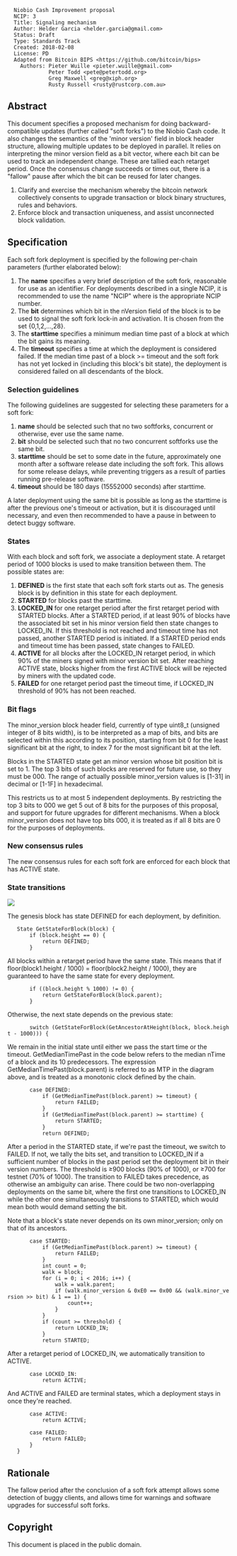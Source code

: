<pre>
  Niobio Cash Improvement proposal
  NCIP: 3
  Title: Signaling mechanism
  Author: Helder Garcia <helder.garcia@gmail.com>
  Status: Draft
  Type: Standards Track
  Created: 2018-02-08
  License: PD
  Adapted from Bitcoin BIPS <https://github.com/bitcoin/bips>
    Authors: Pieter Wuille <pieter.wuille@gmail.com>
             Peter Todd <pete@petertodd.org>
             Greg Maxwell <greg@xiph.org>
             Rusty Russell <rusty@rustcorp.com.au>
</pre>

==Abstract==

This document specifies a proposed mechanism for doing backward-compatible updates (further called "soft forks") to the Niobio Cash code. It also changes the semantics of the 'minor version' field in block header structure, allowing multiple updates to be deployed in parallel.
It relies on interpreting the minor version field as a bit vector, where each bit can be used to track an independent change. These are tallied each retarget period. Once the consensus change succeeds or times out, there is a "fallow" pause after which the bit can be reused for later changes.

# Clarify and exercise the mechanism whereby the bitcoin network collectively consents to upgrade transaction or block binary structures, rules and behaviors.
# Enforce block and transaction uniqueness, and assist unconnected block validation.

==Specification==

Each soft fork deployment is specified by the following per-chain parameters (further elaborated below):

# The '''name''' specifies a very brief description of the soft fork, reasonable for use as an identifier. For deployments described in a single NCIP, it is recommended to use the name "NCIP<number>" where <number> is the appropriate NCIP number.
# The '''bit''' determines which bit in the nVersion field of the block is to be used to signal the soft fork lock-in and activation. It is chosen from the set {0,1,2,...,28}.
# The '''starttime''' specifies a minimum median time past of a block at which the bit gains its meaning.
# The '''timeout''' specifies a time at which the deployment is considered failed. If the median time past of a block >= timeout and the soft fork has not yet locked in (including this block's bit state), the deployment is considered failed on all descendants of the block.

===Selection guidelines===

The following guidelines are suggested for selecting these parameters for a soft fork:

# '''name''' should be selected such that no two softforks, concurrent or otherwise, ever use the same name.
# '''bit''' should be selected such that no two concurrent softforks use the same bit.
# '''starttime''' should be set to some date in the future, approximately one month after a software release date including the soft fork.  This allows for some release delays, while preventing triggers as a result of parties running pre-release software.
# '''timeout''' should be 180 days (15552000 seconds) after starttime.

A later deployment using the same bit is possible as long as the starttime is after the previous one's
timeout or activation, but it is discouraged until necessary, and even then recommended to have a pause in between to detect buggy software.

===States===

With each block and soft fork, we associate a deployment state. A retarget period of 1000 blocks is used to make transition between them. The possible states are:

# '''DEFINED''' is the first state that each soft fork starts out as. The genesis block is by definition in this state for each deployment.
# '''STARTED''' for blocks past the starttime.
# '''LOCKED_IN''' for one retarget period after the first retarget period with STARTED blocks. After a STARTED period, if at least 90% of blocks have the associated bit set in his minor version field then state changes to LOCKED_IN. If this threshold is not reached and timeout time has not passed, another STARTED period is initiated. If a STARTED period ends and timeout time has been passed, state changes to FAILED.
# '''ACTIVE''' for all blocks after the LOCKED_IN retarget period, in which 90% of the miners signed with minor version bit set. After reaching ACTIVE state, blocks higher from the first ACTIVE block will be rejected by miners with the updated code.
# '''FAILED''' for one retarget period past the timeout time, if LOCKED_IN threshold of 90% has not been reached.

===Bit flags===

The minor_version block header field, currently of type uint8_t (unsigned integer of 8 bits width), is to be interpreted as a map of bits, and bits are selected within this according to its position, starting from bit 0 for the least significant bit at the right, to index 7 for the most significant bit at the left.

Blocks in the STARTED state get an minor version whose bit position bit is set to 1. The top 3 bits of such blocks are reserved for future use, so they must be 000. The range of actually possible minor_version values is [1-31] in decimal or [1-1F] in hexadecimal.

This restricts us to at most 5 independent deployments. By restricting the top 3 bits to 000 we get 5 out of 8 bits for the purposes of this proposal, and support for future upgrades for different mechanisms.
When a block minor_version does not have top bits 000, it is treated as if all 8 bits are 0 for the purposes of deployments.

===New consensus rules===

The new consensus rules for each soft fork are enforced for each block that has ACTIVE state.

===State transitions===

<img src="ncip-0003/NCIP0003-Figure01.png" align="middle"></img>

The genesis block has state DEFINED for each deployment, by definition.

    State GetStateForBlock(block) {
        if (block.height == 0) {
            return DEFINED;
        }

All blocks within a retarget period have the same state. This means that if
floor(block1.height / 1000) = floor(block2.height / 1000), they are guaranteed to have the same state for every
deployment.

        if ((block.height % 1000) != 0) {
            return GetStateForBlock(block.parent);
        }

Otherwise, the next state depends on the previous state:

        switch (GetStateForBlock(GetAncestorAtHeight(block, block.height - 1000))) {

We remain in the initial state until either we pass the start time or the timeout. GetMedianTimePast in the code below
refers to the median nTime of a block and its 10 predecessors. The expression GetMedianTimePast(block.parent) is
referred to as MTP in the diagram above, and is treated as a monotonic clock defined by the chain.

        case DEFINED:
            if (GetMedianTimePast(block.parent) >= timeout) {
                return FAILED;
            }
            if (GetMedianTimePast(block.parent) >= starttime) {
                return STARTED;
            }
            return DEFINED;

After a period in the STARTED state, if we're past the timeout, we switch to FAILED. If not, we tally the bits set,
and transition to LOCKED_IN if a sufficient number of blocks in the past period set the deployment bit in their
version numbers. The threshold is ≥900 blocks (90% of 1000), or ≥700 for testnet (70% of 1000).
The transition to FAILED takes precedence, as otherwise an ambiguity can arise.
There could be two non-overlapping deployments on the same bit, where the first one transitions to LOCKED_IN while the
other one simultaneously transitions to STARTED, which would mean both would demand setting the bit.

Note that a block's state never depends on its own minor_version; only on that of its ancestors.

        case STARTED:
            if (GetMedianTimePast(block.parent) >= timeout) {
                return FAILED;
            }
            int count = 0;
            walk = block;
            for (i = 0; i < 2016; i++) {
                walk = walk.parent;
                if (walk.minor_version & 0xE0 == 0x00 && (walk.minor_version >> bit) & 1 == 1) {
                    count++;
                }
            }
            if (count >= threshold) {
                return LOCKED_IN;
            }
            return STARTED;

After a retarget period of LOCKED_IN, we automatically transition to ACTIVE.

        case LOCKED_IN:
            return ACTIVE;

And ACTIVE and FAILED are terminal states, which a deployment stays in once they're reached.

        case ACTIVE:
            return ACTIVE;

        case FAILED:
            return FAILED;
        }
    }

== Rationale ==

The fallow period after the conclusion of a soft fork attempt allows some
detection of buggy clients, and allows time for warnings and software
upgrades for successful soft forks.

==Copyright==

This document is placed in the public domain.
